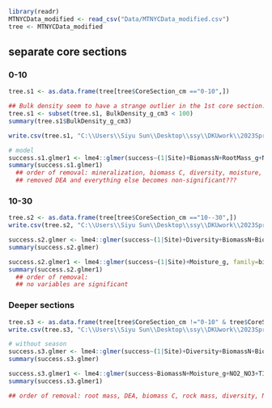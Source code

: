 
```r
library(readr)
MTNYCData_modified <- read_csv("Data/MTNYCData_modified.csv")
tree <- MTNYCData_modified
```


## separate core sections
### 0-10
```r
tree.s1 <- as.data.frame(tree[tree$CoreSection_cm =="0-10",])

## Bulk density seem to have a strange outlier in the 1st core section:
tree.s1 <- subset(tree.s1, BulkDensity_g_cm3 < 100)
summary(tree.s1$BulkDensity_g_cm3)

write.csv(tree.s1, "C:\\Users\\Siyu Sun\\Desktop\\ssy\\DKUwork\\2023Spring\\Applied Statistics\\Project\\tree_0-10.csv")
```

```r
# model
success.s1.glmer1 <- lme4::glmer(success~(1|Site)+BiomassN+RootMass_g+NO2_NO3+NH4+TIN+Nitrification+DEA, family=binomial, data=tree.s1)
summary(success.s1.glmer1)
  ## order of removal: mineralization, biomass C, diversity, moisture, (DEA), rock mass
  ## removed DEA and everything else becomes non-significant???
```


### 10-30
```r
tree.s2 <- as.data.frame(tree[tree$CoreSection_cm =="10--30",])
write.csv(tree.s2, "C:\\Users\\Siyu Sun\\Desktop\\ssy\\DKUwork\\2023Spring\\Applied Statistics\\Project\\tree_10-30.csv")
```

```r
success.s2.glmer <- lme4::glmer(success~(1|Site)+Diversity+BiomassN+BiomassC+RockMass_g+RootMass_g+Moisture_g+NO2_NO3+NH4+TIN+Mineralization+Nitrification+DEA, family=binomial, data=tree.s2)
summary(success.s2.glmer)

success.s2.glmer1 <- lme4::glmer(success~(1|Site)+Moisture_g, family=binomial, data=tree.s2)
summary(success.s2.glmer1)
  ## order of removal: 
  ## no variables are significant
```


### Deeper sections
```r
tree.s3 <- as.data.frame(tree[tree$CoreSection_cm !="0-10" & tree$CoreSection_cm !="10--30",])
write.csv(tree.s3, "C:\\Users\\Siyu Sun\\Desktop\\ssy\\DKUwork\\2023Spring\\Applied Statistics\\Project\\tree_below30.csv")

```

```r
# without season
success.s3.glmer <- lme4::glmer(success~(1|Site)+Diversity+BiomassN+BiomassC+RockMass_g+RootMass_g+Moisture_g+NO2_NO3+NH4+TIN+Mineralization+Nitrification+DEA, family=binomial, data=tree.s3)
summary(success.s3.glmer)

success.s3.glmer1 <- lme4::glmer(success~BiomassN+Moisture_g+NO2_NO3+TIN+Mineralization+Nitrification+(1|Site), family=binomial, data=tree.s3)
summary(success.s3.glmer1)

## order of removal: root mass, DEA, biomass C, rock mass, diversity, NH4
```






